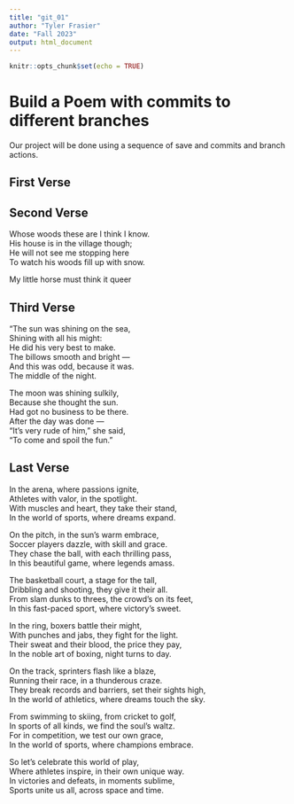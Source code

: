```yaml
---
title: "git_01"
author: "Tyler Frasier"
date: "Fall 2023"
output: html_document
---
```


```r
knitr::opts_chunk$set(echo = TRUE)
```
# Build a Poem with commits to different branches
Our project will be done using a sequence of save and commits and branch actions.
<!-- Do not modify or change any text in "!--" bracketed areas such as this --- these are instructions to
you, if you change any of this the git program will notice it and compromise your git merging strategy !-->

## First Verse 
<!--Put the first five lines of a poem by Lewis Carrol in this section!-->

## Second Verse
<!--Put the first five lines of a poem by Robert Frost here!-->
Whose woods these are I think I know.     
His house is in the village though;     
He will not see me stopping here     
To watch his woods fill up with snow.     

My little horse must think it queer     

## Third Verse
<!--Put the first two verses of The Walrus and the Carpenter here!-->
"The sun was shining on the sea,    
      Shining with all his might:    
He did his very best to make.   
      The billows smooth and bright —    
And this was odd, because it was.   
      The middle of the night.    
 
The moon was shining sulkily,    
      Because she thought the sun.   
Had got no business to be there.   
      After the day was done —    
"It's very rude of him," she said,    
      "To come and spoil the fun."    

## Last Verse
<!--Put a short poem you created using chatGPT of 20 to 30 lines,here!-->
In the arena, where passions ignite,    
Athletes with valor, in the spotlight.    
With muscles and heart, they take their stand,    
In the world of sports, where dreams expand.    

On the pitch, in the sun's warm embrace,    
Soccer players dazzle, with skill and grace.    
They chase the ball, with each thrilling pass,    
In this beautiful game, where legends amass.    

The basketball court, a stage for the tall,    
Dribbling and shooting, they give it their all.    
From slam dunks to threes, the crowd's on its feet,    
In this fast-paced sport, where victory's sweet.    

In the ring, boxers battle their might,    
With punches and jabs, they fight for the light.    
Their sweat and their blood, the price they pay,    
In the noble art of boxing, night turns to day.    

On the track, sprinters flash like a blaze,    
Running their race, in a thunderous craze.    
They break records and barriers, set their sights high,    
In the world of athletics, where dreams touch the sky.    

From swimming to skiing, from cricket to golf,    
In sports of all kinds, we find the soul's waltz.    
For in competition, we test our own grace,    
In the world of sports, where champions embrace.    

So let's celebrate this world of play,    
Where athletes inspire, in their own unique way.    
In victories and defeats, in moments sublime,    
Sports unite us all, across space and time.    